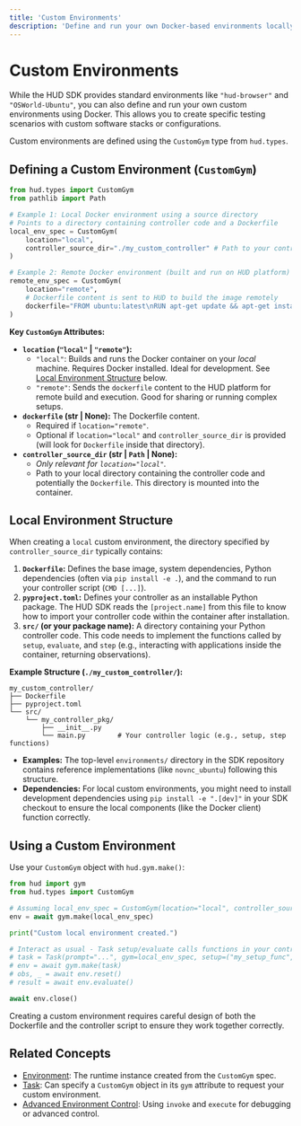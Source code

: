 ```yaml
---
title: 'Custom Environments'
description: 'Define and run your own Docker-based environments locally or remotely'
---
```


# Custom Environments

While the HUD SDK provides standard environments like `"hud-browser"` and `"OSWorld-Ubuntu"`, you can also define and run your own custom environments using Docker. This allows you to create specific testing scenarios with custom software stacks or configurations.

Custom environments are defined using the `CustomGym` type from `hud.types`.

## Defining a Custom Environment (`CustomGym`)

```python
from hud.types import CustomGym
from pathlib import Path

# Example 1: Local Docker environment using a source directory
# Points to a directory containing controller code and a Dockerfile
local_env_spec = CustomGym(
    location="local",
    controller_source_dir="./my_custom_controller" # Path to your controller code
)

# Example 2: Remote Docker environment (built and run on HUD platform)
remote_env_spec = CustomGym(
    location="remote",
    # Dockerfile content is sent to HUD to build the image remotely
    dockerfile="FROM ubuntu:latest\nRUN apt-get update && apt-get install -y my-package\n..."
)
```

**Key `CustomGym` Attributes:**

*   **`location` (`"local"` | `"remote"`):**
    *   `"local"`: Builds and runs the Docker container on your *local* machine. Requires Docker installed. Ideal for development. See [Local Environment Structure](#local-environment-structure) below.
    *   `"remote"`: Sends the `dockerfile` content to the HUD platform for remote build and execution. Good for sharing or running complex setups.
*   **`dockerfile` (str | None):** The Dockerfile content.
    *   Required if `location="remote"`.
    *   Optional if `location="local"` and `controller_source_dir` is provided (will look for `Dockerfile` inside that directory).
*   **`controller_source_dir` (str | `Path` | None):**
    *   *Only relevant for `location="local"`.*
    *   Path to your local directory containing the controller code and potentially the `Dockerfile`. This directory is mounted into the container.

## <a name="local-environment-structure"></a>Local Environment Structure

When creating a `local` custom environment, the directory specified by `controller_source_dir` typically contains:

1.  **`Dockerfile`:** Defines the base image, system dependencies, Python dependencies (often via `pip install -e .`), and the command to run your controller script (`CMD [...]`).
2.  **`pyproject.toml`:** Defines your controller as an installable Python package. The HUD SDK reads the `[project.name]` from this file to know how to import your controller code within the container after installation.
3.  **`src/` (or your package name):** A directory containing your Python controller code. This code needs to implement the functions called by `setup`, `evaluate`, and `step` (e.g., interacting with applications inside the container, returning observations).

**Example Structure (`./my_custom_controller/`):**

```
my_custom_controller/
├── Dockerfile
├── pyproject.toml
└── src/
    └── my_controller_pkg/
        ├── __init__.py
        └── main.py        # Your controller logic (e.g., setup, step functions)
```

*   **Examples:** The top-level `environments/` directory in the SDK repository contains reference implementations (like `novnc_ubuntu`) following this structure.
*   **Dependencies:** For local custom environments, you might need to install development dependencies using `pip install -e ".[dev]"` in your SDK checkout to ensure the local components (like the Docker client) function correctly.

## Using a Custom Environment

Use your `CustomGym` object with `hud.gym.make()`:

```python
from hud import gym
from hud.types import CustomGym

# Assuming local_env_spec = CustomGym(location="local", controller_source_dir="./my_custom_controller")
env = await gym.make(local_env_spec)

print("Custom local environment created.")

# Interact as usual - Task setup/evaluate calls functions in your controller
# task = Task(prompt="...", gym=local_env_spec, setup=("my_setup_func", arg1), ...)
# env = await gym.make(task)
# obs, _ = await env.reset()
# result = await env.evaluate()

await env.close()
```

Creating a custom environment requires careful design of both the Dockerfile and the controller script to ensure they work together correctly.

## Related Concepts

*   [Environment](/concepts/environment): The runtime instance created from the `CustomGym` spec.
*   [Task](/concepts/task): Can specify a `CustomGym` object in its `gym` attribute to request your custom environment.
*   [Advanced Environment Control](/advanced/environment-control): Using `invoke` and `execute` for debugging or advanced control. 